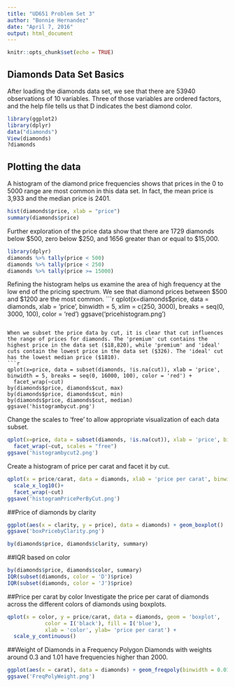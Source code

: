 ---
title: "UD651 Problem Set 3"
author: "Bonnie Hernandez"
date: "April 7, 2016"
output: html_document
---

```{r setup, include=FALSE}
knitr::opts_chunk$set(echo = TRUE)
```

## Diamonds Data Set Basics

After loading the diamonds data set, we see that there are 53940 observations of 10 variables. Three of those variables are ordered factors, and the help file tells us that D indicates the best diamond color. 

```{r}
library(ggplot2)
library(dplyr)
data("diamonds")
View(diamonds)
?diamonds
```

## Plotting the data
A histogram of the diamond price frequencies shows that prices in the 0 to 5000 range are most common in this data set. In fact, the mean price is 3,933 and the median price is 2401. 
```{r price, echo=FALSE}
hist(diamonds$price, xlab = "price")
summary(diamonds$price)
```

Further exploration of the price data show that there are 1729 diamonds below $500, zero below $250, and 1656 greater than or equal to $15,000.
```{r}
library(dplyr)
diamonds %>% tally(price < 500) 
diamonds %>% tally(price < 250)
diamonds %>% tally(price >= 15000)
```

Refining the histogram helps us examine the area of high frequency at the low end of the pricing spectrum. We see that diamond prices between $500 and $1200 are the most common.
```{r}
qplot(x=diamonds$price, data = diamonds, xlab = 'price', binwidth = 5, xlim = c(250, 3000), breaks = seq(0, 3000, 100), color = 'red')
ggsave('pricehistogram.png')
```

When we subset the price data by cut, it is clear that cut influences the range of prices for diamonds. The 'premium' cut contains the highest price in the data set ($18,820), while 'premium' and 'ideal' cuts contain the lowest price in the data set ($326). The 'ideal' cut has the lowest median price ($1810).
```{r}
qplot(x=price, data = subset(diamonds, !is.na(cut)), xlab = 'price', binwidth = 5, breaks = seq(0, 16000, 100), color = 'red') +
  facet_wrap(~cut)
by(diamonds$price, diamonds$cut, max)
by(diamonds$price, diamonds$cut, min)
by(diamonds$price, diamonds$cut, median)
ggsave('histogrambycut.png')

```

Change the scales to 'free' to allow appropriate visualization of each data subset.
```{r}
qplot(x=price, data = subset(diamonds, !is.na(cut)), xlab = 'price', binwidth = 5, breaks = seq(0, 16000, 100), color = 'red') +
  facet_wrap(~cut, scales = "free")
ggsave('histogrambycut2.png')
```

Create a histogram of price per carat and facet it by cut. 
```{r}
qplot(x = price/carat, data = diamonds, xlab = 'price per carat', binwidth = 0.05) + 
  scale_x_log10()+
  facet_wrap(~cut)
ggsave('histogramPricePerByCut.png')
```

##Price of diamonds by clarity
```{r}
ggplot(aes(x = clarity, y = price), data = diamonds) + geom_boxplot()
ggsave('boxPricebyClarity.png')

by(diamonds$price, diamonds$clarity, summary)
```

##IQR based on color
```{r}
by(diamonds$price, diamonds$color, summary)
IQR(subset(diamonds, color = 'D')$price)
IQR(subset(diamonds, color = 'J')$price)
```

##Price per carat by color
Investigate the price per carat of diamonds across the different colors of diamonds using boxplots.
```{r}
qplot(x = color, y = price/carat, data = diamonds, geom = 'boxplot', 
            color = I('black'), fill = I('blue'),
            xlab = 'color', ylab= 'price per carat') +
  scale_y_continuous()
```

##Weight of Diamonds in a Frequency Polygon
Diamonds with weights around 0.3 and 1.01 have frequencies higher than 2000.
```{r}
ggplot(aes(x = carat), data = diamonds) + geom_freqpoly(binwidth = 0.01)
ggsave('FreqPolyWeight.png')
```


